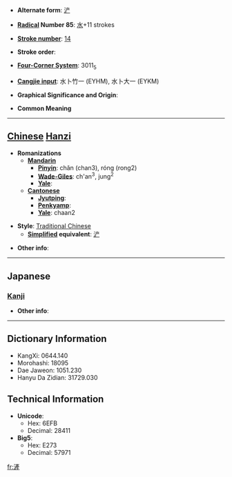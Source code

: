 * '''Alternate form''': [[浐]]

* '''[[Wiktionary:Chinese radical index| Radical]] Number 85''': [[Wiktionary:Chinese radical index 水|水]]+11 strokes

* '''[[Wiktionary:Chinese total strokes index|Stroke number]]''': [[Wiktionary:Chinese total strokes index 14|14]]

* '''Stroke order''': 

* '''[[Wiktionary:Chinese four corner index|Four-Corner System]]''': 3011<sub>5</sub>

* '''[[Wiktionary:Chinese Cangjie index|Cangjie input]]''': 水卜竹一 (EYHM), 水卜大一 (EYKM)

* '''Graphical Significance and Origin''': 

* '''Common Meaning'''

----

== [[Chinese]] [[Hanzi]] ==

* '''Romanizations'''
** '''[[Mandarin]]'''
*** '''[[Pinyin]]''': chǎn (chan3), róng (rong2)
*** '''[[Wade-Giles]]''': ch'an<sup>3</sup>, jung<sup>2</sup>
*** '''[[Yale]]''': 
** '''[[Cantonese]]'''
*** '''[[Jyutping]]''':
*** '''[[Penkyamp]]''': 
*** '''[[Yale]]''': chaan2

* '''Style''': [[Traditional Chinese]] 
** '''[[Simplified Chinese|Simplified]] equivalent''': [[浐]]

* '''Other info''': 

----

==Japanese==
===[[Kanji]]===
{{kanji|on readings=[[さん]] (san), [[せん]] (sen)
|kun readings=
}}

* '''Other info''':  

----

== Dictionary Information ==

* KangXi: 0644.140
* Morohashi: 18095
* Dae Jaweon: 1051.230
* Hanyu Da Zidian: 31729.030

== Technical Information ==

* '''Unicode''':
** Hex: 6EFB
** Decimal: 28411
* '''Big5''':
** Hex: E273
** Decimal: 57971

[[fr:滻]]